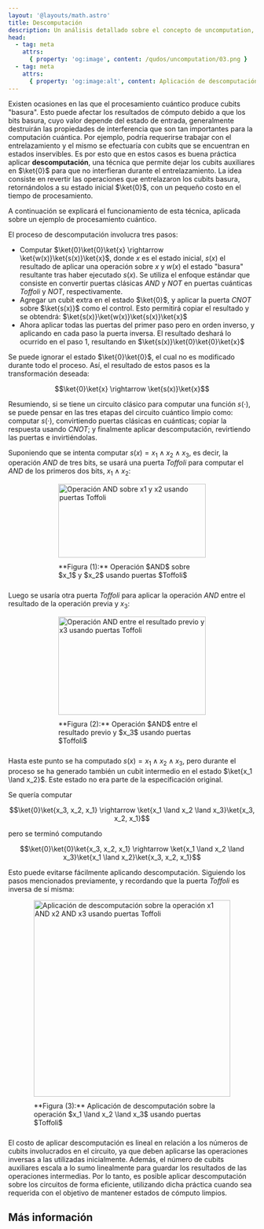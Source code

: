 ```yaml
---
layout: '@layouts/math.astro'
title: Descomputación
description: Un análisis detallado sobre el concepto de uncomputation, su importancia en la computación cuántica y cómo se utiliza para revertir cálculos intermedios y liberar recursos en algoritmos cuánticos.
head:
  - tag: meta
    attrs:
      { property: 'og:image', content: /qudos/uncomputation/03.png }
  - tag: meta
    attrs:
      { property: 'og:image:alt', content: Aplicación de descomputación sobre la operación x1 AND x2 AND x3 usando puertas Toffoli }
---
```



Existen ocasiones en las que el procesamiento cuántico produce cubits "basura". Esto puede afectar los resultados de cómputo debido a que los bits basura, cuyo valor depende del estado de entrada, generalmente destruirán las propiedades de interferencia que son tan importantes para la computación cuántica. Por ejemplo, podría requerirse trabajar con el entrelazamiento y el mismo se efectuaría con cubits que se encuentran en estados inservibles.
Es por esto que en estos casos es buena práctica aplicar **descomputación**, una técnica que permite dejar los cubits auxiliares en $\ket{0}$ para que no interfieran durante el entrelazamiento. La idea consiste en revertir las operaciones que entrelazaron los cubits basura, retornándolos a su estado inicial $\ket{0}$, con un pequeño costo en el tiempo de procesamiento.

A continuación se explicará el funcionamiento de esta técnica, aplicada sobre un ejemplo de procesamiento cuántico.

El proceso de descomputación involucra tres pasos:

- Computar $\ket{0}\ket{0}\ket{x} \rightarrow \ket{w(x)}\ket{s(x)}\ket{x}$, donde $x$ es el estado inicial, $s(x)$ el resultado de aplicar una operación sobre $x$ y 
$w(x)$ el estado "basura" resultante tras haber ejecutado $s(x)$. Se utiliza el enfoque estándar que consiste en convertir puertas clásicas $AND$ y $NOT$ en puertas cuánticas $Toffoli$ y $NOT$, respectivamente.
- Agregar un cubit extra en el estado $\ket{0}$, y aplicar la puerta $CNOT$ sobre $\ket{s(x)}$ como el control. Esto permitirá copiar el resultado y se obtendrá: $\ket{s(x)}\ket{w(x)}\ket{s(x)}\ket{x}$
- Ahora aplicar todas las puertas del primer paso pero en orden inverso, y aplicando en cada paso la puerta inversa. El resultado deshará lo ocurrido en el paso 1, resultando en $\ket{s(x)}\ket{0}\ket{0}\ket{x}$

Se puede ignorar el estado $\ket{0}\ket{0}$, el cual no es modificado durante todo el proceso. Así, el resultado de estos pasos es la transformación deseada: 

```math
\ket{0}\ket{x} \rightarrow \ket{s(x)}\ket{x}
```

Resumiendo, si se tiene un circuito clásico para computar una función $s(\cdot)$, se puede pensar en las tres etapas del circuito cuántico limpio como: computar $s(\cdot)$, convirtiendo puertas clásicas en cuánticas; copiar la respuesta usando $CNOT$; y finalmente aplicar descomputación, revirtiendo las puertas e invirtiéndolas.

Suponiendo que se intenta computar $s(x) = x_1 \land x_2 \land x_3$, es decir, la operación $AND$ de tres bits, se usará una puerta $Toffoli$ para computar el $AND$ de los primeros dos bits, $x_1 \land x_2$:

<div style='display:flex; justify-content:center; align-items:center; flex-direction:column'>
  <Image
    src={`${import.meta.env.BASE_URL}/uncomputation/01.png`}
    alt='Operación AND sobre x1 y x2 usando puertas Toffoli'
    width='300'
    height='150'
  />
  <span style='max-width:300px; padding:10px 40px'>
    **Figura (1):** Operación $AND$ sobre $x_1$ y $x_2$ usando puertas $Toffoli$
  </span>
</div>

Luego se usaría otra puerta $Toffoli$ para aplicar la operación $AND$ entre el resultado de la operación previa y $x_3$:

<div style='display:flex; justify-content:center; align-items:center; flex-direction:column'>
  <Image
    src={`${import.meta.env.BASE_URL}/uncomputation/02.png`}
    alt='Operación AND entre el resultado previo y x3 usando puertas Toffoli'
    width='300'
    height='200'
  />
  <span style='max-width:300px; padding:10px 40px'>
    **Figura (2):** Operación $AND$ entre el resultado previo y $x_3$ usando puertas $Toffoli$
  </span>
</div>

Hasta este punto se ha computado $s(x) = x_1 \land x_2 \land x_3$, pero durante el proceso se ha generado también un cubit intermedio en el estado $\ket{x_1 \land x_2}$. Este estado no era parte de la especificación original. 

Se quería computar 

```math
\ket{0}\ket{x_3, x_2, x_1} \rightarrow \ket{x_1 \land x_2 \land x_3}\ket{x_3, x_2, x_1}
```

pero se terminó computando 

```math
\ket{0}\ket{0}\ket{x_3, x_2, x_1} \rightarrow \ket{x_1 \land x_2 \land x_3}\ket{x_1 \land x_2}\ket{x_3, x_2, x_1}
```

Esto puede evitarse fácilmente aplicando descomputación. Siguiendo los pasos mencionados previamente, y recordando que la puerta $Toffoli$ es inversa de sí misma:

<div style='display:flex; justify-content:center; align-items:center; flex-direction:column'>
  <Image
    src={`${import.meta.env.BASE_URL}/uncomputation/03.png`}
    alt='Aplicación de descomputación sobre la operación x1 AND x2 AND x3 usando puertas Toffoli'
    width='400'
    height='400'
  />
  <span style='max-width:400px; padding:10px 40px'>
    **Figura (3):** Aplicación de descomputación sobre la operación $x_1 \land x_2 \land x_3$ usando puertas $Toffoli$
  </span>
</div>

El costo de aplicar descomputación es lineal en relación a los números de cubits involucrados en el circuito, ya que deben aplicarse las operaciones inversas a las utilizadas inicialmente. Además, el número de cubits auxiliares escala a lo sumo linealmente para guardar los resultados de las operaciones intermedias. Por lo tanto, es posible aplicar descomputación sobre los circuitos de forma eficiente, utilizando dicha práctica cuando sea requerida con el objetivo de mantener estados de cómputo limpios.

## Más información

<Recommendations />
<BibItem id='groverQC' rate='r' />
<BibItem id='oreilly' prefix='Capítulo 5, ' rate='a' />
<BibItem id='wong' prefix='Capítulo 4.5.2, ' rate='o' />
<BibItem id='nielsen' prefix='Capítulo 3.2.5, ' rate='o' />
